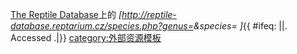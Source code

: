 [http://www.reptile-database.org/ The Reptile Database]上的 ''[http://reptile-database.reptarium.cz/species.php?genus={{{genus}}}&species={{{species}}} {{{genus}}} {{{species}}}]''{{ #ifeq: {{{date|+}}}|{{{date|-}}}|. Accessed {{{date}}} {{{year}}}.|}}
<noinclude>[[category:外部资源模板]]</noinclude>